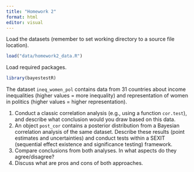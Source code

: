 ```yaml
---
title: "Homework 2"
format: html
editor: visual
---
```


Load the datasets (remember to set working directory to a source file location).

```r
load("data/homework2_data.R")
```

Load required packages.

```r
library(bayestestR)
```

The dataset `ineq_women_pol` contains data from 31 countries about income inequalities (higher values = more inequality) and representation of women in politics (higher values = higher representation).

1. Conduct a classic correlation analysis (e.g., using a function `cor.test`), and describe what conclusion would you draw based on this data.
2. An object `post_cor` contains a posterior distribution from a Bayesian correlation analysis of the same dataset. Describe these results (point estimates and uncertainties) and conduct tests within a SEXIT (sequential effect existence and significance testing) framework.
3. Compare conclusions from both analyses. In what aspects do they agree/disagree?
4. Discuss what are pros and cons of both approaches.


